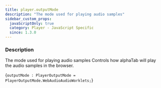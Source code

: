 ```yaml
---
title: player.outputMode
description: "The mode used for playing audio samples"
sidebar_custom_props:
  javaScriptOnly: true
  category: Player - JavaScript Specific
  since: 1.3.0
---
```




<SettingsHeader />

### Description
The mode used for playing audio samples Controls how alphaTab will play the audio samples in the browser.

<CodeBlock language="ts">{`outputMode : PlayerOutputMode = PlayerOutputMode.WebAudioAudioWorklets;`}</CodeBlock>

